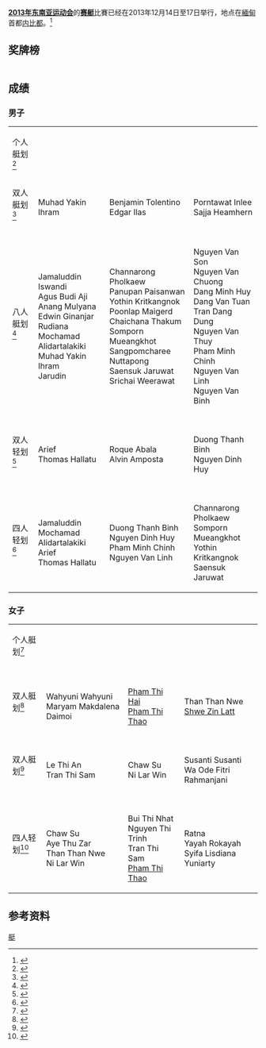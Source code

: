 '''[[2013年东南亚运动会|2013年东南亚运动会]]'''的'''[[赛艇|赛艇]]'''比賽已经在2013年12月14日至17日举行，地点在[[緬甸|緬甸]]首都[[内比都|内比都]]。<ref>{{cite web | url=http://www.27seagames2013.com/results/competition_schedules | title=Competition Schedules | work=http://www.27seagames2013.com/ | accessdate=14 December 2013 | deadurl=yes | archiveurl=https://web.archive.org/web/20131216182958/http://www.27seagames2013.com/results/competition_schedules | archivedate=2013年12月16日 }}</ref>

==奖牌榜==
{{legend2|#ccccff|东道主|border=solid 1px #AAAAAA}}
{| {{RankedMedalTable|class=wikitable sortable}}
|-style="background:#ccf;"
|-
|1||align=left|{{flagIOC2team|INA|2013年东南亚运动会}}|| 5 || 1 || 3 || '''9'''
|-
|2||align=left|{{flagIOC2team|VIE|2013年东南亚运动会}}|| 1 || 3 || 2 || '''6'''
|-style="background:#ccf;"
|3||align=left|{{flagIOC2team|MYA|2013年东南亚运动会}}|| 1 || 2 || 2 || '''5'''
|-
|4||align=left|{{flagIOC2team|PHI|2013年东南亚运动会}}|| 1 || 2 || 0 || '''3'''
|-
|5||align=left|{{flagIOC2team|SIN|2013年东南亚运动会}}|| 1 || 0 || 0 || '''1'''
|-
|6||align=left|{{flagIOC2team|THA|2013年东南亚运动会}}|| 0 || 1 || 2 || '''3'''
|- class="sortbottom"
|colspan=2|'''总数'''||'''9'''||'''9'''||'''9'''||'''27'''
|}

==成绩==
===男子===
{| {{MedalistTable|type=项目}}
|-
|个人艇划<ref>{{Cite web |url=http://data4.seagamesmm.com/pdf/17409.pdf |title=存档副本 |access-date=2014-06-14 |archive-url=https://web.archive.org/web/20131219081621/http://data4.seagamesmm.com/pdf/17409.pdf |archive-date=2013-12-19 |dead-url=yes }}</ref>
|{{flagIOC2medalist|Nestor Cordova|PHI|2013年东南亚运动会}}
|{{flagIOC2medalist|Aung Ko Min|MYA|2013年东南亚运动会}}
|{{flagIOC2medalist|Memo|INA|2013年东南亚运动会}}
|-
|双人艇划<ref>{{Cite web |url=http://data4.seagamesmm.com/pdf/17342.pdf |title=存档副本 |access-date=2014-06-14 |archive-url=https://web.archive.org/web/20131219075631/http://data4.seagamesmm.com/pdf/17342.pdf |archive-date=2013-12-19 |dead-url=yes }}</ref>
|{{flagIOC2team|INA|2013年东南亚运动会}}<br />Muhad Yakin<br />Ihram
|{{flagIOC2team|PHI|2013年东南亚运动会}}<br />Benjamin Tolentino<br />Edgar Ilas
|{{flagIOC2team|THA|2013年东南亚运动会}}<br />Porntawat Inlee<br />Sajja Heamhern
|-
|八人艇划<ref>{{Cite web |url=http://data4.seagamesmm.com/pdf/17377.pdf |title=存档副本 |access-date=2014-06-14 |archive-url=https://web.archive.org/web/20131219081742/http://data4.seagamesmm.com/pdf/17377.pdf |archive-date=2013-12-19 |dead-url=yes }}</ref>
|{{flagIOC2team|INA|2013年东南亚运动会}}<br />Jamaluddin<br />Iswandi<br />Agus Budi Aji<br />Anang Mulyana<br />Edwin Ginanjar Rudiana<br />Mochamad Alidartalakiki<br />Muhad Yakin<br />Ihram<br />Jarudin
|{{flagIOC2team|THA|2013年东南亚运动会}}<br />Channarong Pholkaew<br />Panupan Paisanwan<br />Yothin Kritkangnok<br />Poonlap Maigerd<br />Chaichana Thakum<br />Somporn Mueangkhot<br />Sangpomcharee Nuttapong<br />Saensuk Jaruwat<br />Srichai Weerawat
|{{flagIOC2team|VIE|2013年东南亚运动会}}<br />Nguyen Van Son<br />Nguyen Van Chuong<br />Dang Minh Huy<br />Dang Van Tuan<br />Tran Dang Dung<br />Nguyen Van Thuy<br />Pham Minh Chinh<br />Nguyen Van Linh<br />Nguyen Van Binh
|-
|双人轻划<ref>{{Cite web |url=http://data4.seagamesmm.com/pdf/17365.pdf |title=存档副本 |access-date=2014-06-14 |archive-url=https://web.archive.org/web/20131228110325/http://data4.seagamesmm.com/pdf/17365.pdf |archive-date=2013-12-28 |dead-url=yes }}</ref>
|{{flagIOC2team|INA|2013年东南亚运动会}}<br />Arief<br />Thomas Hallatu
|{{flagIOC2team|PHI|2013年东南亚运动会}}<br />Roque Abala<br />Alvin Amposta
|{{flagIOC2team|VIE|2013年东南亚运动会}}<br />Duong Thanh Binh<br />Nguyen Dinh Huy
|-
|四人轻划<ref>{{Cite web |url=http://data4.seagamesmm.com/pdf/17371.pdf |title=存档副本 |access-date=2014-06-14 |archive-url=https://web.archive.org/web/20131219081924/http://data4.seagamesmm.com/pdf/17371.pdf |archive-date=2013-12-19 |dead-url=yes }}</ref>
|{{flagIOC2team|INA|2013年东南亚运动会}}<br />Jamaluddin<br />Mochamad Alidartalakiki<br />Arief<br />Thomas Hallatu
|{{flagIOC2team|VIE|2013年东南亚运动会}}<br />Duong Thanh Binh<br />Nguyen Dinh Huy<br />Pham Minh Chinh<br />Nguyen Van Linh
|{{flagIOC2team|THA|2013年东南亚运动会}}<br />Channarong Pholkaew<br />Somporn Mueangkhot<br />Yothin Kritkangnok<br />Saensuk Jaruwat
|}

===女子===
{| {{MedalistTable|type=项目}}
|-
|个人艇划<ref>{{Cite web |url=http://data4.seagamesmm.com/pdf/17383.pdf |title=存档副本 |access-date=2014-06-14 |archive-url=https://web.archive.org/web/20131219081715/http://data4.seagamesmm.com/pdf/17383.pdf |archive-date=2013-12-19 |dead-url=yes }}</ref>
|{{flagIOC2medalist|Saiyidah Aisyah Mohamed Rafa'ee|SIN|2013年东南亚运动会}}
|{{flagIOC2medalist|Maryam Makdalena Daimoi|INA|2013年东南亚运动会}}
|{{flagIOC2medalist|[[Shwe_Zin_Latt|Shwe Zin Latt]]|MYA|2013年东南亚运动会}}
|-
|双人艇划<ref>{{Cite web |url=http://data4.seagamesmm.com/pdf/17389.pdf |title=存档副本 |access-date=2014-06-14 |archive-url=https://web.archive.org/web/20131219081858/http://data4.seagamesmm.com/pdf/17389.pdf |archive-date=2013-12-19 |dead-url=yes }}</ref>
|{{flagIOC2team|INA|2013年东南亚运动会}}<br />Wahyuni Wahyuni<br />Maryam Makdalena Daimoi
|{{flagIOC2team|VIE|2013年东南亚运动会}}<br />[[Pham_Thi_Hai|Pham Thi Hai]]<br />[[Pham_Thi_Thao|Pham Thi Thao]]
|{{flagIOC2team|MYA|2013年东南亚运动会}}<br />Than Than Nwe<br />[[Shwe_Zin_Latt|Shwe Zin Latt]]
|-
|双人艇划<ref>{{Cite web |url=http://data4.seagamesmm.com/pdf/17395.pdf |title=存档副本 |access-date=2014-06-14 |archive-url=https://web.archive.org/web/20131219081811/http://data4.seagamesmm.com/pdf/17395.pdf |archive-date=2013-12-19 |dead-url=yes }}</ref>
|{{flagIOC2team|VIE|2013年东南亚运动会}}<br />Le Thi An<br />Tran Thi Sam
|{{flagIOC2team|MYA|2013年东南亚运动会}}<br />Chaw Su<br />Ni Lar Win
|{{flagIOC2team|INA|2013年东南亚运动会}}<br />Susanti Susanti<br />Wa Ode Fitri Rahmanjani
|-
|四人轻划<ref>{{Cite web |url=http://data4.seagamesmm.com/pdf/17401.pdf |title=存档副本 |access-date=2014-06-14 |archive-url=https://web.archive.org/web/20131219081613/http://data4.seagamesmm.com/pdf/17401.pdf |archive-date=2013-12-19 |dead-url=yes }}</ref>
|{{flagIOC2team|MYA|2013年东南亚运动会}}<br />Chaw Su<br />Aye Thu Zar<br />Than Than Nwe<br />Ni Lar Win
|{{flagIOC2team|VIE|2013年东南亚运动会}}<br />Bui Thi Nhat<br />Nguyen Thi Trinh<br />Tran Thi Sam<br />[[Pham_Thi_Thao|Pham Thi Thao]]
|{{flagIOC2team|INA|2013年东南亚运动会}}<br />Ratna<br />Yayah Rokayah<br />Syifa Lisdiana<br />Yuniarty
|}

==参考资料==
{{reflist}}

{{2013年东南亚运动会项目}}

[[Category:2013年东南亚运动会项目|艇]]